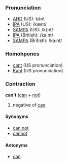 === Pronunciation ===
*[[w:AHD|AHD]] (US): kănt
*[[w:IPA|IPA]] (US): /kænt/
*[[w:SAMPA|SAMPA]] (US): /k{nt/
*[[w:IPA|IPA]] (British): /kaːnt/
*[[w:SAMPA|SAMPA]] (British): /ka:nt/

===Homohpones===
*[[cant]] (US pronunciation)
*[[Kant]] (US pronunciation)<!-- in my (au) accent I pronounce Kant with the US sound and can't with the British sound, but I don't know if this is correct -->

===Contraction===
'''can't''' ([[can]] + [[not]])

# negative of [[can]].

====Synonyms====
*[[can not]]
*[[cannot]]

====Antonyms====
*[[can]]